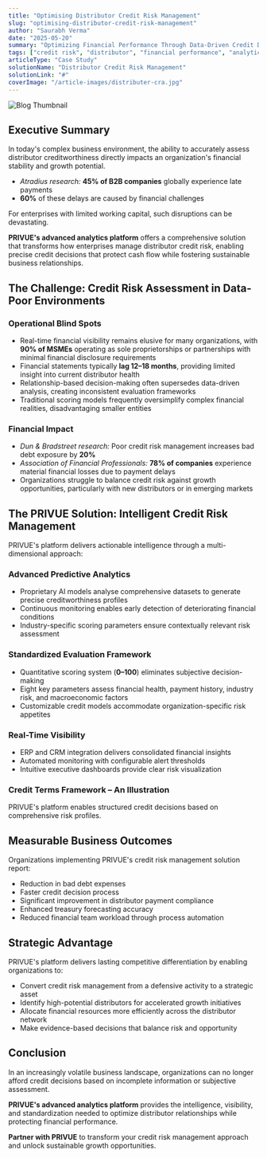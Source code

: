 ```yaml
---
title: "Optimising Distributor Credit Risk Management"
slug: "optimising-distributor-credit-risk-management"
author: "Saurabh Verma"
date: "2025-05-20"
summary: "Optimizing Financial Performance Through Data-Driven Credit Decisions"
tags: ["credit risk", "distributor", "financial performance", "analytics", "B2B"]
articleType: "Case Study"
solutionName: "Distributor Credit Risk Management"
solutionLink: "#"
coverImage: "/article-images/distributer-cra.jpg"
---
```


![Blog Thumbnail](/articles-test-images/distributor-credit-risk.jpg)

## Executive Summary  
In today's complex business environment, the ability to accurately assess distributor creditworthiness directly impacts an organization's financial stability and growth potential.  

- *Atradius research:* **45% of B2B companies** globally experience late payments  
- **60%** of these delays are caused by financial challenges  

For enterprises with limited working capital, such disruptions can be devastating.  

**PRIVUE's advanced analytics platform** offers a comprehensive solution that transforms how enterprises manage distributor credit risk, enabling precise credit decisions that protect cash flow while fostering sustainable business relationships.  

## The Challenge: Credit Risk Assessment in Data-Poor Environments  

### Operational Blind Spots  
- Real-time financial visibility remains elusive for many organizations, with **90% of MSMEs** operating as sole proprietorships or partnerships with minimal financial disclosure requirements  
- Financial statements typically **lag 12–18 months**, providing limited insight into current distributor health  
- Relationship-based decision-making often supersedes data-driven analysis, creating inconsistent evaluation frameworks  
- Traditional scoring models frequently oversimplify complex financial realities, disadvantaging smaller entities  

### Financial Impact  
- *Dun & Bradstreet research:* Poor credit risk management increases bad debt exposure by **20%**  
- *Association of Financial Professionals:* **78% of companies** experience material financial losses due to payment delays  
- Organizations struggle to balance credit risk against growth opportunities, particularly with new distributors or in emerging markets  

## The PRIVUE Solution: Intelligent Credit Risk Management  

PRIVUE's platform delivers actionable intelligence through a multi-dimensional approach:  

### Advanced Predictive Analytics  
- Proprietary AI models analyse comprehensive datasets to generate precise creditworthiness profiles  
- Continuous monitoring enables early detection of deteriorating financial conditions  
- Industry-specific scoring parameters ensure contextually relevant risk assessment  

### Standardized Evaluation Framework  
- Quantitative scoring system (**0–100**) eliminates subjective decision-making  
- Eight key parameters assess financial health, payment history, industry risk, and macroeconomic factors  
- Customizable credit models accommodate organization-specific risk appetites  

### Real-Time Visibility  
- ERP and CRM integration delivers consolidated financial insights  
- Automated monitoring with configurable alert thresholds  
- Intuitive executive dashboards provide clear risk visualization  

### Credit Terms Framework – An Illustration  
PRIVUE's platform enables structured credit decisions based on comprehensive risk profiles.  

## Measurable Business Outcomes  

Organizations implementing PRIVUE's credit risk management solution report:  
- Reduction in bad debt expenses  
- Faster credit decision process  
- Significant improvement in distributor payment compliance  
- Enhanced treasury forecasting accuracy  
- Reduced financial team workload through process automation  

## Strategic Advantage  

PRIVUE's platform delivers lasting competitive differentiation by enabling organizations to:  
- Convert credit risk management from a defensive activity to a strategic asset  
- Identify high-potential distributors for accelerated growth initiatives  
- Allocate financial resources more efficiently across the distributor network  
- Make evidence-based decisions that balance risk and opportunity  

## Conclusion  

In an increasingly volatile business landscape, organizations can no longer afford credit decisions based on incomplete information or subjective assessment.  

**PRIVUE's advanced analytics platform** provides the intelligence, visibility, and standardization needed to optimize distributor relationships while protecting financial performance.  

**Partner with PRIVUE** to transform your credit risk management approach and unlock sustainable growth opportunities.  
